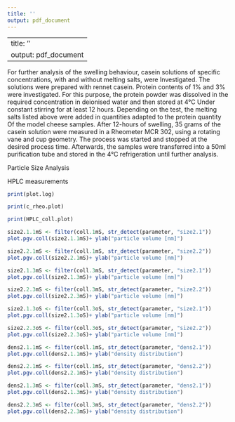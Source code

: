 ```yaml
---
title: ''
output: pdf_document
---
```

---
title: ''
output: pdf_document
---
\section{Colloidal aggregation of Rennet Casein under the influence of shear, heat and emulsifying salts}
\subsection{Introduction}
\subsection{Material and Methods}

For further analysis of the swelling behaviour, casein solutions of specific concentrations, with and without melting salts, were Investigated. The solutions were prepared with rennet casein. Protein contents of 1% and 3% were investigated. For this purpose, the protein powder was dissolved in the required concentration in deionised water and then stored at 4°C  Under constant stirring for at least 12 hours. Depending on the test, the melting salts listed above were added in quantities adapted to the protein quantity Of the model cheese samples.
After 12-hours of swelling, 35 grams of the casein solution were measured in a Rheometer MCR 302, using a rotating vane and cup geometry. The process was started and stopped at the desired process time. Afterwards, the samples were transferred into a 50ml purification tube and stored in the 4°C refrigeration until further analysis.

Particle Size Analysis

HPLC measurements
\subsection{Results and Discussion}

```r
print(plot.log)
```

```r
print(c_rheo.plot)
```

```r
print(HPLC_coll.plot)
```

```r

size2.1.1mS <- filter(coll.1mS, str_detect(parameter, "size2.1"))
plot.pgv.coll(size2.1.1mS)+ ylab("particle volume [nm]")
```

```r

size2.2.1mS <- filter(coll.1mS, str_detect(parameter, "size2.2"))
plot.pgv.coll(size2.2.1mS)+ ylab("particle volume [nm]")
```

```r

size2.1.3mS <- filter(coll.3mS, str_detect(parameter, "size2.1"))
plot.pgv.coll(size2.1.3mS)+ ylab("particle volume [nm]")
```

```r

size2.2.3mS <- filter(coll.3mS, str_detect(parameter, "size2.2"))
plot.pgv.coll(size2.2.3mS)+ ylab("particle volume [nm]")
```

```r

size2.1.3oS <- filter(coll.3oS, str_detect(parameter, "size2.1"))
plot.pgv.coll(size2.1.3oS)+ ylab("particle volume [nm]")
```

```r

size2.2.3oS <- filter(coll.3oS, str_detect(parameter, "size2.2"))
plot.pgv.coll(size2.2.3oS)+ ylab("particle volume [nm]")
```

```r

dens2.1.1mS <- filter(coll.1mS, str_detect(parameter, "dens2.1"))
plot.pgv.coll(dens2.1.1mS)+ ylab("density distribution")
```

```r

dens2.2.1mS <- filter(coll.1mS, str_detect(parameter, "dens2.2"))
plot.pgv.coll(dens2.2.1mS)+ ylab("density distribution")
```

```r

dens2.1.3mS <- filter(coll.3mS, str_detect(parameter, "dens2.1"))
plot.pgv.coll(dens2.1.3mS)+ ylab("density distribution")
```

```r

dens2.2.3mS <- filter(coll.3mS, str_detect(parameter, "dens2.2"))
plot.pgv.coll(dens2.2.3mS)+ ylab("density distribution")
```

\subsection{Summary and Outlook}